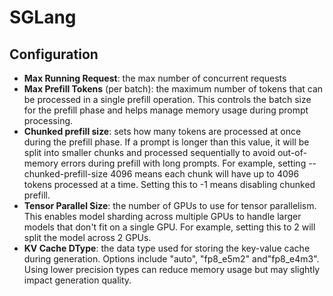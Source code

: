 # SGLang


## Configuration

- **Max Running Request**: the max number of concurrent requests
- **Max Prefill Tokens** (per batch): the maximum number of tokens that can be processed in a single prefill operation. This controls the batch size for the prefill phase and helps manage memory usage during prompt processing.
- **Chunked prefill size**: sets how many tokens are processed at once during the prefill phase. If a prompt is longer than this value,
it will be split into smaller chunks and processed sequentially to avoid out-of-memory errors during prefill with long prompts.
For example, setting --chunked-prefill-size 4096 means each chunk will have up to 4096 tokens processed at a time. Setting this to -1
means disabling chunked prefill. 
- **Tensor Parallel Size**: the number of GPUs to use for tensor parallelism. This enables model sharding across multiple GPUs
to handle larger models that don't fit on a single GPU. For example, setting this to 2 will split the model across 2 GPUs.
- **KV Cache DType**: the data type used for storing the key-value cache during generation. Options include "auto", "fp8_e5m2"
and"fp8_e4m3". Using lower precision types can reduce memory usage but may slightly impact generation quality.


